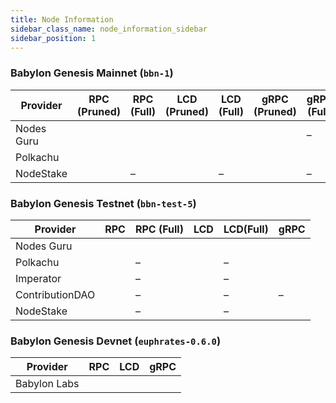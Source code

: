 ```yaml
---
title: Node Information
sidebar_class_name: node_information_sidebar
sidebar_position: 1
---
```



<TabItem value="mainnet" label="Mainnet">

### Babylon Genesis Mainnet (`bbn-1`)

<div className="small-table">

| Provider   | RPC (Pruned) | RPC (Full) | LCD (Pruned) | LCD (Full) | gRPC (Pruned) | gRPC (Full) |
|------------|--------------|----------------|----------------|----------------|----------------|-----------------|
| Nodes Guru | <CopyableUrl url="https://babylon.nodes.guru/rpc" /> | <CopyableUrl url="https://babylon-archive.nodes.guru/rpc" /> | <CopyableUrl url="https://babylon.nodes.guru/api" /> | <CopyableUrl url="https://babylon-archive.nodes.guru/api" /> | <CopyableUrl url="babylon.nodes.guru:443" /> | – |
| Polkachu   | <CopyableUrl url="https://babylon-rpc.polkachu.com" /> | <CopyableUrl url="https://babylon-archive-rpc.polkachu.com" /> | <CopyableUrl url="https://babylon-api.polkachu.com" /> | <CopyableUrl url="https://babylon-archive-api.polkachu.com" /> | <CopyableUrl url="babylon-grpc.polkachu.com:20690" /> | <CopyableUrl url="babylon-archive-grpc.polkachu.com:20690" /> |
| NodeStake  | <CopyableUrl url="https://rpc.babylon.nodestake.org" /> | – | <CopyableUrl url="https://api.babylon.nodestake.org" /> | – | <CopyableUrl url="https://grpc.babylon.nodestake.org:443" /> | – |

</div>

</TabItem>

<TabItem value="testnet" label="Testnet">

### Babylon Genesis Testnet (`bbn-test-5`)

<div className="small-table">

| Provider         | RPC | RPC (Full) | LCD | LCD(Full) | gRPC |
|------------------|-----|--------------|-----|--------------|------|
| Nodes Guru       | <CopyableUrl url="https://babylon-testnet-rpc.nodes.guru" /> | <CopyableUrl url="https://babylon-testnet-rpc-archive-1.nodes.guru" /> | <CopyableUrl url="https://babylon-testnet-api.nodes.guru" /> | <CopyableUrl url="https://babylon-testnet-api-archive-1.nodes.guru" /> | <CopyableUrl url="https://babylon-testnet-grpc.nodes.guru" /> |
| Polkachu         | <CopyableUrl url="https://babylon-testnet-rpc.polkachu.com" /> | – | <CopyableUrl url="https://babylon-testnet-api.polkachu.com" /> | – | <CopyableUrl url="http://babylon-testnet-grpc.polkachu.com:20690" /> |
| Imperator        | <CopyableUrl url="https://rpc-babylon-testnet.imperator.co" /> | – | <CopyableUrl url="https://lcd-babylon-testnet.imperator.co" /> | – | <CopyableUrl url="grpc-babylon-testnet.imperator.co:443" /> |
| ContributionDAO  | <CopyableUrl url="https://babylon-testnet-rpc.contributiondao.com" /> | – | <CopyableUrl url="https://babylon-testnet-api.contributiondao.com" /> | – | – |
| NodeStake        | <CopyableUrl url="https://rpc-t.babylon.nodestake.org" /> | – | <CopyableUrl url="https://api-t.babylon.nodestake.org" /> | – | <CopyableUrl url="https://grpc-t.babylon.nodestake.org:443" /> |

</div>

</TabItem>

<TabItem value="devnet" label="Devnet">

### Babylon Genesis Devnet (`euphrates-0.6.0`)

<div className="small-table">

| Provider      | RPC | LCD | gRPC |
|---------------|--------------|---------------|----------------|
| Babylon Labs  | <CopyableUrl url="https://rpc.devnet.babylonlabs.io" /> | <CopyableUrl url="https://lcd.devnet.babylonlabs.io" /> | <CopyableUrl url="https://grpc.devnet.babylonlabs.io" /> |

</div>

</TabItem>

